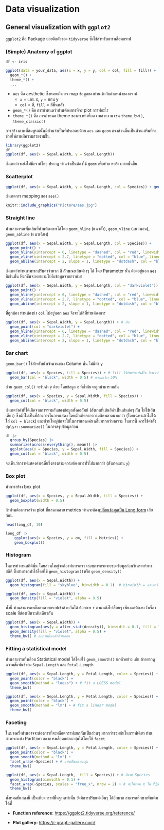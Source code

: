 # **Data visualization**

## General visualization with `ggplot2` {#ggplot2}

`ggplot2` คือ Package ย่อยอีกตัวของ `tidyverse` ซึ่งใช้สำหรับการพล็อตกราฟ

### (Simple) Anatomy of ggplot

```r
df <- iris
```

```r
ggplot(data = your_data, aes(x = x, y = y, col = col, fill = fill)) +
  geom_*() +
  theme_*() +
  ...
```

-   `aes` คือ aesthetic ซึ่งหมายถึงการ map ข้อมูลของท่านเข้ากับตำแหน่งของกราฟ
    -   `x` = แกน x, `y` = แกน y
    -   `col` = สี, `fill` = สีพื้นหลัง
-   `geom_*()` คือ การกำหนดว่าท่านต้องการที่จะ plot กราฟอะไร
-   `theme_*()` คือ การกำหนด theme ของกราฟ เพื่อความสวยงาม เช่น `theme_bw()`, `theme_classic()`

การสร้างภาพที่สมบูรณ์นั้นมีส่วนจำเป็นที่ประกอบด้วย `aes` และ `geom` ตรงส่วนอื่นเป็นส่วนเสริมที่จะช่วยให้ภาพมีความสวยงามขึ้น

```r
library(ggplot2) 
df
ggplot(df, aes(x = Sepal.Width, y = Sepal.Length))
```

สังเกตว่าจะยังไม่มีกราฟใดๆ ปรากฏ ท่านจำเป็นต้องใช้ `geom` เพื่อทำการสร้างภาพนั้นขึ้น

### Scatterplot

```r
ggplot(df, aes(x = Sepal.Width, y = Sepal.Length, col = Species)) + geom_point()
```

สังเกตการ mapping ของ `aes()`

```r
knitr::include_graphics("Picture/aes.jpg")
```

### Straight line

ท่านสามารถเพิ่มเส้นที่ท่านต้องการได้โดย `geom_hline` (แนวตั้ง), `geom_vline` (แนวนอน), `geom_abline` (แนวเฉียง)

```r
ggplot(df, aes(x = Sepal.Width, y = Sepal.Length, col = Species)) + 
  geom_point() + 
  geom_hline(yintercept = 6, linetype = "dashed", col = "red", linewidth = 1) + 
  geom_vline(xintercept = 2.7, linetype = "dotted", col = "blue", linewidth = 1.25) + 
  geom_abline(intercept = 2, slope = 1, linetype = "dotdash", col = "black", linewidth = 1.5)
```

สังเกตว่าท่านสามารถปรับค่าจำพวก สี ลักษณะเส้นต่างๆ ได้ โดย Parameter นั้น ต้องอยู่นอก `aes` มิเช่นนั้น ฟังก์ชันจะพยายามไปดึงข้อมูลจากกราฟมา

```r
ggplot(df, aes(x = Sepal.Width, y = Sepal.Length, col = "darkviolet")) + # ผิด
  geom_point() + 
  geom_hline(yintercept = 6, linetype = "dashed", col = "red", linewidth = 1) + 
  geom_vline(xintercept = 2.7, linetype = "dotted", col = "blue", linewidth = 1.25) + 
  geom_abline(intercept = 2, slope = 1, linetype = "dotdash", col = "black", linewidth = 1.5)
```

ที่ถูกต้อง ท่านต้องนำ `col` ไปอยู่นอก `aes` จึงจะได้สีที่ท่านต้องการ

```r
ggplot(df, aes(x = Sepal.Width, y = Sepal.Length)) + # ผิด
  geom_point(col = "darkviolet") + 
  geom_hline(yintercept = 6, linetype = "dashed", col = "red", linewidth = 1) + 
  geom_vline(xintercept = 2.7, linetype = "dotted", col = "blue", linewidth = 1.25) + 
  geom_abline(intercept = 2, slope = 1, linetype = "dotdash", col = "black", linewidth = 1.5)
```

### Bar chart

`geom_bar()` ใช้สำหรับนับจำนวนของ Column นั้น ไม่มีค่า `y`

```r
ggplot(df, aes(x = Species, fill = Species)) + # fill ไว้สำหรับแบ่งสีใน barchart
  geom_bar(col = "black", width = 0.5) # ความกว้าง 50% 
```

ส่วน `geom_col()` จะรับค่า `y` ด้วย โดยข้อมูล `x` ที่ซ้ำกันจะถูกนำมารวมกัน

```r
ggplot(df, aes(x = Species, y = Sepal.Width, fill = Species)) + 
  geom_col(col = "black", width = 0.5) 
```

สังเกตว่าค่าที่ได้เกิดจากการรวมกันของข้อมูลทั้งคอลัมน์ (สังเกตที่เส้นสีดำเป็นเส้นต่อๆ กัน ไม่ใช่เส้นเดียว) ซึ่งมักไม่เป็นที่ต้องการในการแสดง โดยมักเกิดจากความผิดพลาดมากกว่า (โดยเฉพาะถ้าไม่ได้ใส่ `col = black`) และส่วนใหญ่มักจะใช้ในการแสดงค่าเฉลี่ยมากกว่าผลรวม ในการนี้ ควรใช้คำสั่ง `dplyr::summarize()` ในการสรุปข้อมูลก่อน

```r
df |> 
  group_by(Species) |> 
  summarize(across(everything(), mean)) |> 
  ggplot(aes(x = Species, y = Sepal.Width, fill = Species)) + 
  geom_col(col = "black", width = 0.5) 
```

จะเห็นว่ากราฟแสดงค่าเฉลี่ยซึ่งตรงตามความต้องการทั่วไปมากกว่า (สังเกตแกน `y`)

### Box plot {#multi_boxplot}

ทำการสร้าง box plot

```r
ggplot(df, aes(x = Species, y = Sepal.Width, fill = Species)) +
  geom_boxplot(width = 0.5) 
```

ถ้าท่านต้องการสร้าง plot ที่แสดงหลาย metrics ท่านจะต้อง[เปลี่ยนข้อมูลเป็น Long form](#reshape) เสียก่อน

```r
head(long_df, 10)

long_df |> 
    ggplot(aes(x = Species, y = cm, fill = Metrics)) +
    geom_boxplot() 
```

### Histogram

ในการทำงานสถิตินั้น โดยส่วนใหญ่จะต้องทำการตรวจสอบการกระจายของข้อมูลก่อนวิเคราะห์ทางสถิติ ซึ่งสามารถทำได้โดยใช้ `geom_histogram()`หรือ `geom_density()`

```r
ggplot(df, aes(x = Sepal.Width)) + 
  geom_histogram(fill = "skyblue", binwidth = 0.1)  # binwidth = ความกว้างของแต่ละช่วงข้อมุล
```

```r
ggplot(df, aes(x = Sepal.Width)) + 
  geom_density(fill = "violet", alpha = 0.5)
```

ทั้งนี้ ท่านสามารถพล็อตหลายกราฟเข้าด้วยกันได้ ด้วยการ `+` ตามหลังไปเรื่อยๆ เพียงแต่ต้องระวังเรื่อง scale ที่ต้องเป็นระดับเดียวกัน

```r
ggplot(df, aes(x = Sepal.Width)) +
  geom_histogram(aes(y = after_stat(density)), binwidth = 0.1, fill = "skyblue") + # ปรับเป็นความถี่
  geom_density(fill = "violet", alpha = 0.5) +
  theme_bw() # ลบภาพพื้นหลังสีเทาออก
```

### Fitting a statistical model

ท่านสามารถที่พล็อต Statistical model ได้โดยใช้ `geom_smooth()` ยกตัวอย่าง เช่น ถ้าอยากดูความสัมพันธ์ของ `Sepal.Length` และ `Petal.Length`

```r
ggplot(df, aes(x = Sepal.Length, y = Petal.Length, color = Species)) + # สีตาม Species
  geom_point(color = "black") +
  geom_smooth(method = "loess") + # fit a LOESS model
  theme_bw()
```

```r
ggplot(df, aes(x = Sepal.Length, y = Petal.Length, color = Species)) + # สีตาม Species
  geom_point(color = "black") +
  geom_smooth(method = "lm") + # fit a linear model
  theme_bw()
```

### Faceting

ในบางครั้งท่านอาจจะต้องการที่จะพล็อตกราฟแยกกันเป็นส่วนๆ มากกว่ารวมกันในกราฟเดียว ท่านสามารถแบ่ง Partition ของการพล็อตแต่ละกลุ่มได้โดยใช้ `facet`

```r
ggplot(df, aes(x = Sepal.Length, y = Petal.Length, color = Species)) + # สีตาม Species
  geom_point(color = "black") +
  geom_smooth(method = "lm") +
  facet_wrap(~Species) + # แบ่งเป็นหลายกลุ่ม
  theme_bw()
```

```r
ggplot(df, aes(x = Sepal.Length,  fill = Species)) + # สีตาม Species
  geom_histogram(binwidth = 0.1) +
  facet_wrap(~Species, scales = "free_x", nrow = 2) + # ทำให้แกน x ไม่ fix ค่า
  theme_bw()
```

ทั้งหมดที่แสดงนี้ เป็นเพียงกราฟพื้นฐานเท่านั้น ยังมีการปรับแต่งอื่นๆ ได้อีกมาก สามารถศึกษาเพิ่มเติมได้ที่

-   **Function reference:** <https://ggplot2.tidyverse.org/reference/>

-   **Plot gallery:** <https://r-graph-gallery.com/>
